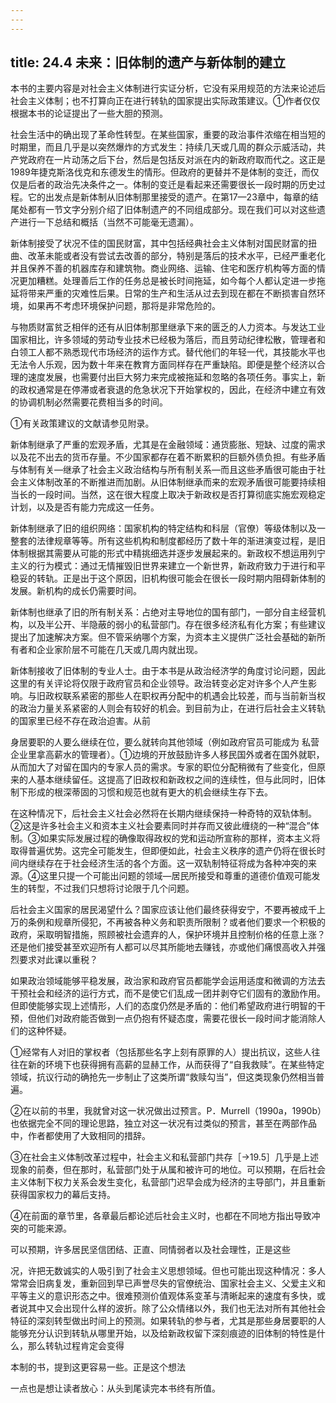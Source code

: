 ```yaml
---
---
---
```

title: 24.4 未来：旧体制的遗产与新体制的建立
---



本书的主要内容是对社会主义体制进行实证分析，它没有采用规范的方法来论述后社会主义体制；也不打算向正在进行转轨的国家提出实际政策建议。①作者仅仅根据本书的论证提出了一些大胆的预测。

社会生活中的确出现了革命性转型。在某些国家，重要的政治事件浓缩在相当短的时期里，而且几乎是以突然爆炸的方式发生：持续几天或几周的群众示威活动，共产党政府在一片动荡之后下台，然后是包括反对派在内的新政府取而代之。这正是1989年捷克斯洛伐克和东德发生的情形。但政府的更替并不是体制的变迁，而仅仅是后者的政治先决条件之一。体制的变迁是看起来还需要很长一段时期的历史过程。它的出发点是新体制从旧体制那里接受的遗产。在第17—23章中，每章的结尾处都有一节文字分别介绍了旧体制遗产的不同组成部分。现在我们可以对这些遗产进行一下总结和概括（当然不可能毫无遗漏）。

新体制接受了状况不佳的国民财富，其中包括经典社会主义体制对国民财富的扭曲、改革未能或者没有尝试去改善的部分，特别是落后的技术水平，已经严重老化并且保养不善的机器库存和建筑物。商业网络、运输、住宅和医疗机构等方面的情况更加糟糕。处理善后工作的任务总是被长时间拖延，如今每个人都认定进一步拖延将带来严重的灾难性后果。日常的生产和生活从过去到现在都在不断损害自然环境，如果再不考虑环境保护问题，那将是非常危险的。

与物质财富贫乏相伴的还有从旧体制那里继承下来的匮乏的人力资本。与发达工业国家相比，许多领域的劳动专业技术已经极为落后，而且劳动纪律松散，管理者和白领工人都不熟悉现代市场经济的运作方式。替代他们的年轻一代，其技能水平也无法令人乐观，因为数十年来在教育方面同样存在严重缺陷。即便是整个经济以合理的速度发展，也需要付出巨大努力来完成被拖延和忽略的各项任务。事实上，新的政权通常是在停滞或者衰退的危急状况下开始掌权的，因此，在经济中建立有效的协调机制必然需要花费相当多的时间。

①有关政策建议的文献请参见附录。



新体制继承了严重的宏观矛盾，尤其是在金融领域：通货膨胀、短缺、过度的需求以及花不出去的货币存量。不少国家都存在着不断累积的巨额外债负担。有些矛盾与体制有关—继承了社会主义政治结构与所有制关系—而且这些矛盾很可能由于社会主义体制改革的不断推进而加剧。从旧体制继承而来的宏观矛盾很可能要持续相当长的一段时间。当然，这在很大程度上取决于新政权是否打算彻底实施宏观稳定计划，以及是否有能力完成这一任务。

新体制继承了旧的组织网络：国家机构的特定结构和科层（官僚）等级体制以及一整套的法律规章等等。所有这些机构和制度都经历了数十年的渐进演变过程，是旧体制根据其需要从可能的形式中精挑细选并逐步发展起来的。新政权不想运用列宁主义的行为模式：通过无情摧毁旧世界来建立一个新世界，新政府致力于进行和平稳妥的转轨。正是出于这个原因，旧机构很可能会在很长一段时期内阻碍新体制的发展。新机构的成长仍需要时间。

新体制也继承了旧的所有制关系：占绝对主导地位的国有部门，一部分自主经营机构，以及半公开、半隐蔽的弱小的私营部门。存在很多经济私有化方案；有些建议提出了加速解决方案。但不管采纳哪个方案，为资本主义提供广泛社会基础的新所有者和企业家阶层不可能在几天或几周内就出现。

新体制接收了旧体制的专业人士。由于本书是从政治经济学的角度讨论问题，因此这里的有关评论将仅限于政府官员和企业领导。政治转变必定对许多个人产生影响。与旧政权联系紧密的那些人在职权再分配中的机遇会比较差，而与当前新当权的政治力量关系紧密的人则会有较好的机会。到目前为止，在进行后社会主义转轨的国家里已经不存在政治迫害。从前

身居要职的人要么继续在位，要么就转向其他领域（例如政府官员可能成为
私营企业里拿高薪水的管理者）。①边境的开放鼓励许多人移民国外或者在国外就职，从而加大了对留在国内的专家人员的需求。专家的职位分配稍微有了些变化，但原来的人基本继续留任。这提高了旧政权和新政权之间的连续性，但与此同时，旧体制下形成的根深蒂固的习惯和规范也就有更大的机会继续生存下去。

在这种情况下，后社会主义社会必然将在长期内继续保持一种奇特的双轨体制。②这是许多社会主义和资本主义社会要素同时并存而又彼此缠绕的一种“混合”体制。③如果实际发展过程的确像取得政权的党和运动所宣称的那样，资本主义将取得普遍优势。这完全可能发生，但即便如此，社会主义秩序的遗产仍将在很长时间内继续存在于社会经济生活的各个方面。这一双轨制特征将成为各种冲突的来源。④这里只提一个可能出问题的领域—居民所接受和尊重的道德价值观可能发生的转型，不过我们只想将讨论限于几个问题。

后社会主义国家的居民渴望什么？国家应该让他们最终获得安宁，不要再被成千上万的条例和规章所侵犯，不再被各种义务和职责所限制？或者他们要求一个积极的政府，采取明智措施，照顾被社会遗弃的人，保护环境并且控制价格的任意上涨？还是他们接受甚至欢迎所有人都可以尽其所能地去赚钱，亦或他们痛恨高收入并强烈要求对此课以重税？

如果政治领域能够平稳发展，政治家和政府官员都能学会运用适度和微调的方法去干预社会和经济的运行方式，而不是使它们乱成一团并剥夺它们固有的激励作用。但即使能够实现上述情形，人们的态度仍然是矛盾的：他们希望政府进行明智的干预，但他们对政府能否做到一点仍抱有怀疑态度，需要花很长一段时间才能消除人们的这种怀疑。

①经常有人对旧的掌权者（包括那些名字上刻有原罪的人）提出抗议，这些人往往在新的环境下也获得拥有高薪的显赫工作，从而获得了“自我救赎”。在某些特定领域，抗议行动的确抢先一步制止了这类所谓“救赎勾当”，但这类现象仍然相当普遍。

②在以前的书里，我就曾对这一状况做出过预言。P．Murrell（1990a，1990b）也依据完全不同的理论思路，独立对这一状况有过类似的预言，甚至在两部作品中，作者都使用了大致相同的措辞。

③在社会主义体制改革过程中，社会主义和私营部门共存［→19.5］几乎是上述现象的前奏，但在那时，私营部门处于从属和被许可的地位。可以预期，在后社会主义体制下权力关系会发生变化，私营部门迟早会成为经济的主导部门，并且重新获得国家权力的幕后支持。

④在前面的章节里，各章最后都论述后社会主义时，也都在不同地方指出导致冲突的可能来源。



可以预期，许多居民坚信团结、正直、同情弱者以及社会理性，正是这些

况，许把无数诚实的人吸引到了社会主义思想领域。但也可能出现这种情况：多人常常会旧病复发，重新回到早已声誉尽失的官僚统治、国家社会主义、父爱主义和平等主义的意识形态之中。很难预测价值观体系变革与清晰起来的速度有多快，或者说其中又会出现什么样的波折。除了公众情绪以外，我们也无法对所有其他社会特征的深刻转型做出时间上的预测。如果转轨的参与者，尤其是那些身居要职的人能够充分认识到转轨从哪里开始，以及给新政权留下深刻痕迹的旧体制的特性是什么，那么转轨过程肯定会变得

本制的书，提到这更容易一些。正是这个想法

一点也是想让读者放心：从头到尾读完本书终有所值。